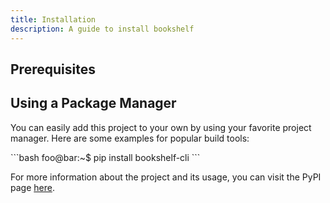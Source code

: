 ```yaml
---
title: Installation
description: A guide to install bookshelf
---
```


## Prerequisites

## Using a Package Manager
You can easily add this project to your own by using your favorite project manager. Here are some examples for popular build tools:

<Tabs>
	<TabItem label="pip">
		```bash
		foo@bar:~$ pip install bookshelf-cli
		```
	</TabItem>
</Tabs>

For more information about the project and its usage, you can visit the PyPI page [here](https://pypi.org/manage/project/bookshelf-cli/releases/).
